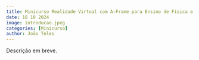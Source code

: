 ```yaml
---
title: Minicurso Realidade Virtual com A-Frame para Ensino de Física e Astronomia
date: 18 10 2024
image: introducao.jpeg
categories: [Minicurso]
author: João Teles
---
```


Descrição em breve.